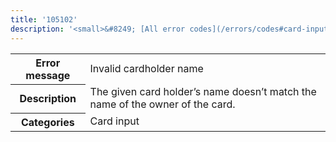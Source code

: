 ---
title: '105102'  
description: '<small>&#8249; [All error codes](/errors/codes#card-input-and-registration)</small>'
---
  
<table>
    <tbody>
        <tr>
            <th class="header"><strong>Error message</strong></th>
            <td class="table-content">Invalid cardholder name</td>
        </tr>
        <tr>
            <th class="header"><strong>Description</strong></th>
            <td class="table-content">The given card holder’s name doesn’t match the name of the owner of the card.</td>
        </tr>
        <tr>
            <th class="header"><strong>Categories</strong></th>
            <td class="table-content">  
<div class="label">Card input</div>
</td>
        </tr>
    </tbody>
</table>  
